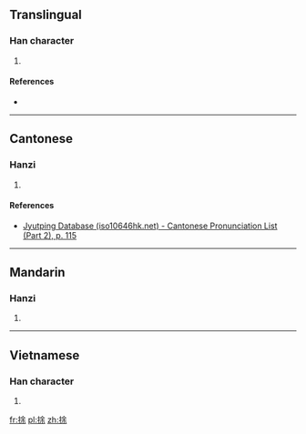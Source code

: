 ==Translingual==

===Han character===
{{Han char|rn=64|rad=手|as=07|sn=10|four=5809<sub>1</sub>|canj=手人一木 (QOMD)|ids=⿰[[扌]][[余]]}}

# {{defn|Han|sort=手07}}

====References====
* {{Han ref|kx=0433.110|dkj=12135|dj=0782.220|hdz=31884.190|uh=6348|ud=25416|bh=D1CC|bd=53708}}

----

==Cantonese==

===Hanzi===
{{yue-hanzi|jyut=[[tou4]]|y=tou4}}

# {{defn|lang=yue|sort=手07}}

====References====
*[http://www.iso10646hk.net/jp/document/download.jsp Jyutping Database (iso10646hk.net) - Cantonese Pronunciation List (Part 2), p. 115]

----

==Mandarin==

===Hanzi===
{{cmn-hanzi|pin=[[tú]] ([[tu2]])|wg=t'u<sup>2</sup>}}

# {{defn|lang=cmn|sort=手07}}

----

==Vietnamese==

===Han character===
{{vi-hantu|giơ|rs=手07}}

# {{defn|lang=vi|sort=手07}}

[[fr:捈]]
[[pl:捈]]
[[zh:捈]]